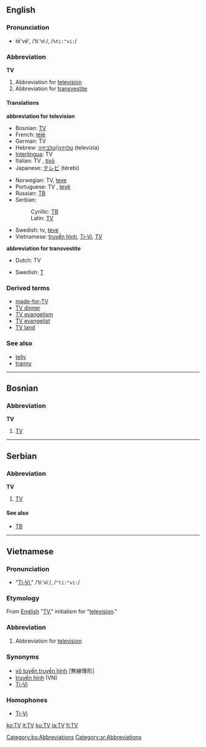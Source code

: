 ==English==
===Pronunciation===
*tē'vē', /ˈtiːˈviː/, /<tt>%ti:"vi:</tt>/

===Abbreviation===
'''TV'''

#Abbreviation for [[television]]
#Abbreviation for [[transvestite]]

====Translations====
'''abbreviation for television'''
{{top}}
*Bosnian: [[TV#Bosnian|TV]]
*French: [[télé]] {{f}}
*German: TV {{n}}
*Hebrew: [[טלויזיה]]/[[טלביזיה]] (televizia) {{f}}
*[[Interlingua]]: TV
*Italian: TV {{f}}, [[tivù]] {{f}}
*Japanese: [[テレビ]] (térebi)
{{mid}}
*Norwegian: TV, [[teve]]
*Portuguese: TV {{f}}, [[tevê]] {{f}}
*Russian: [[ТВ#Russian|ТВ]] {{Unicode|(tɛvɛ́)}} {{n}}
*Serbian:
*:Cyrillic: [[ТВ#Serbian|ТВ]]
*:Latin: [[TV#Serbian|TV]]
*Swedish: tv, [[teve]]
*Vietnamese: [[truyền hình]], [[Ti-Vi]], [[TV#Vietnamese|TV]]
{{bottom}}

'''abbreviation for transvestite'''
{{top}}
*Dutch: TV {{m}}
{{mid}}
*Swedish: [[T]]
{{bottom}}

===Derived terms===
*[[made-for-TV]]
*[[TV dinner]]
*[[TV evangelism]]
*[[TV evangelist]]
*[[TV land]]

===See also===
*[[telly]]
*[[tranny]]

----

==Bosnian==
===Abbreviation===
'''TV'''
#[[TV#English|TV]]
[[Category:bs:Abbreviations]]

----

==Serbian==
===Abbreviation===
'''TV'''
#[[TV#English|TV]]
====See also====
*[[ТВ#Serbian|ТВ]]
[[Category:sr:Abbreviations]]

----

==Vietnamese==

===Pronunciation===
*"[[Ti-Vi]]," /ˈtiːˈviː/, /<tt>"ti:"vi:</tt>/

===Etymology===
From [[English]] "[[TV#English|TV]]," initialism for "[[television]]."

===Abbreviation===
#Abbreviation for [[television]]

===Synonyms===
*[[vô tuyến truyền hình]] [無線傳形]
*[[truyền hình]] (VN)
*[[Ti-Vi]]

===Homophones===
*[[Ti-Vi]]
[[ko:TV]]
[[it:TV]]
[[ku:TV]]
[[ja:TV]]
[[fi:TV]]